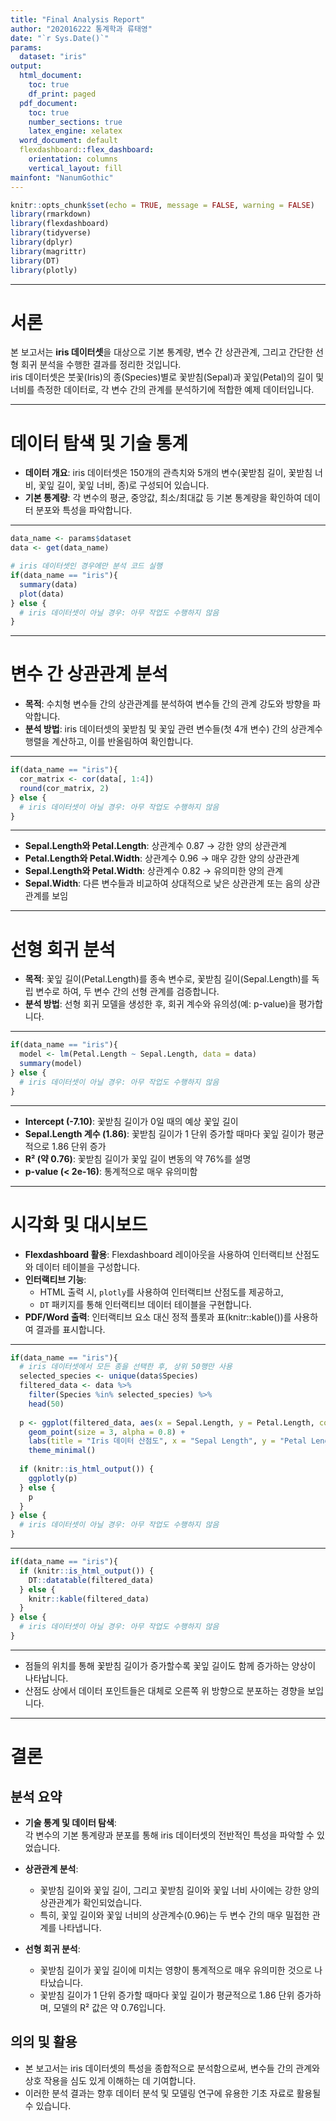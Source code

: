 ---
title: "Final Analysis Report"
author: "202016222 통계학과 류태영"
date: "`r Sys.Date()`"
params:
  dataset: "iris"
output:
  html_document:
    toc: true
    df_print: paged
  pdf_document:
    toc: true
    number_sections: true
    latex_engine: xelatex
  word_document: default
  flexdashboard::flex_dashboard:
    orientation: columns
    vertical_layout: fill
mainfont: "NanumGothic"
---


```{r}
knitr::opts_chunk$set(echo = TRUE, message = FALSE, warning = FALSE)
library(rmarkdown)
library(flexdashboard)
library(tidyverse)
library(dplyr)
library(magrittr)
library(DT)
library(plotly)
```

--------------------------------------------------

# 서론

본 보고서는 **iris 데이터셋**을 대상으로 기본 통계량, 변수 간 상관관계, 그리고 간단한 선형 회귀 분석을 수행한 결과를 정리한 것입니다.  
iris 데이터셋은 붓꽃(Iris)의 종(Species)별로 꽃받침(Sepal)과 꽃잎(Petal)의 길이 및 너비를 측정한 데이터로, 각 변수 간의 관계를 분석하기에 적합한 예제 데이터입니다.

--------------------------------------------------

# 데이터 탐색 및 기술 통계

- **데이터 개요**: iris 데이터셋은 150개의 관측치와 5개의 변수(꽃받침 길이, 꽃받침 너비, 꽃잎 길이, 꽃잎 너비, 종)로 구성되어 있습니다.
- **기본 통계량**: 각 변수의 평균, 중앙값, 최소/최대값 등 기본 통계량을 확인하여 데이터 분포와 특성을 파악합니다.

--------------------------------------------------

```{r}
data_name <- params$dataset
data <- get(data_name)

# iris 데이터셋인 경우에만 분석 코드 실행
if(data_name == "iris"){
  summary(data)
  plot(data)
} else {
  # iris 데이터셋이 아닐 경우: 아무 작업도 수행하지 않음
}
```

--------------------------------------------------

# 변수 간 상관관계 분석

- **목적**: 수치형 변수들 간의 상관관계를 분석하여 변수들 간의 관계 강도와 방향을 파악합니다.
- **분석 방법**: iris 데이터셋의 꽃받침 및 꽃잎 관련 변수들(첫 4개 변수) 간의 상관계수 행렬을 계산하고, 이를 반올림하여 확인합니다.

--------------------------------------------------

```{r}
if(data_name == "iris"){
  cor_matrix <- cor(data[, 1:4])
  round(cor_matrix, 2)
} else {
  # iris 데이터셋이 아닐 경우: 아무 작업도 수행하지 않음
}

```

--------------------------------------------------

- **Sepal.Length와 Petal.Length**: 상관계수 0.87 → 강한 양의 상관관계
- **Petal.Length와 Petal.Width**: 상관계수 0.96 → 매우 강한 양의 상관관계
- **Sepal.Length와 Petal.Width**: 상관계수 0.82 → 유의미한 양의 관계
- **Sepal.Width**: 다른 변수들과 비교하여 상대적으로 낮은 상관관계 또는 음의 상관관계를 보임

--------------------------------------------------

# 선형 회귀 분석

- **목적**: 꽃잎 길이(Petal.Length)를 종속 변수로, 꽃받침 길이(Sepal.Length)를 독립 변수로 하여, 두 변수 간의 선형 관계를 검증합니다.
- **분석 방법**: 선형 회귀 모델을 생성한 후, 회귀 계수와 유의성(예: p-value)을 평가합니다.

--------------------------------------------------

```{r}
if(data_name == "iris"){
  model <- lm(Petal.Length ~ Sepal.Length, data = data)
  summary(model)
} else {
  # iris 데이터셋이 아닐 경우: 아무 작업도 수행하지 않음
}

```

--------------------------------------------------

- **Intercept (-7.10)**: 꽃받침 길이가 0일 때의 예상 꽃잎 길이 
- **Sepal.Length 계수 (1.86)**: 꽃받침 길이가 1 단위 증가할 때마다 꽃잎 길이가 평균적으로 1.86 단위 증가
- **R² (약 0.76)**: 꽃받침 길이가 꽃잎 길이 변동의 약 76%를 설명
- **p-value (< 2e-16)**: 통계적으로 매우 유의미함

--------------------------------------------------

# 시각화 및 대시보드

- **Flexdashboard 활용**: Flexdashboard 레이아웃을 사용하여 인터랙티브 산점도와 데이터 테이블을 구성합니다.
- **인터랙티브 기능**: 
  - HTML 출력 시, `plotly`를 사용하여 인터랙티브 산점도를 제공하고, 
  - `DT` 패키지를 통해 인터랙티브 데이터 테이블을 구현합니다.
- **PDF/Word 출력**: 인터랙티브 요소 대신 정적 플롯과 표(knitr::kable())를 사용하여 결과를 표시합니다.

--------------------------------------------------

```{r}
if(data_name == "iris"){
  # iris 데이터셋에서 모든 종을 선택한 후, 상위 50행만 사용
  selected_species <- unique(data$Species)
  filtered_data <- data %>% 
    filter(Species %in% selected_species) %>% 
    head(50)
  
  p <- ggplot(filtered_data, aes(x = Sepal.Length, y = Petal.Length, color = Species)) +
    geom_point(size = 3, alpha = 0.8) +
    labs(title = "Iris 데이터 산점도", x = "Sepal Length", y = "Petal Length") +
    theme_minimal()
  
  if (knitr::is_html_output()) {
    ggplotly(p)
  } else {
    p
  }
} else {
  # iris 데이터셋이 아닐 경우: 아무 작업도 수행하지 않음
}


```

--------------------------------------------------

```{r}
if(data_name == "iris"){
  if (knitr::is_html_output()) {
    DT::datatable(filtered_data)
  } else {
    knitr::kable(filtered_data)
  }
} else {
  # iris 데이터셋이 아닐 경우: 아무 작업도 수행하지 않음
}

```
--------------------------------------------------

- 점들의 위치를 통해 꽃받침 길이가 증가할수록 꽃잎 길이도 함께 증가하는 양상이 나타납니다.
- 산점도 상에서 데이터 포인트들은 대체로 오른쪽 위 방향으로 분포하는 경향을 보입니다.

--------------------------------------------------

# 결론

## 분석 요약

- **기술 통계 및 데이터 탐색**:  
  각 변수의 기본 통계량과 분포를 통해 iris 데이터셋의 전반적인 특성을 파악할 수 있었습니다.

- **상관관계 분석**:  
  - 꽃받침 길이와 꽃잎 길이, 그리고 꽃받침 길이와 꽃잎 너비 사이에는 강한 양의 상관관계가 확인되었습니다.  
  - 특히, 꽃잎 길이와 꽃잎 너비의 상관계수(0.96)는 두 변수 간의 매우 밀접한 관계를 나타냅니다.

- **선형 회귀 분석**:  
  - 꽃받침 길이가 꽃잎 길이에 미치는 영향이 통계적으로 매우 유의미한 것으로 나타났습니다.  
  - 꽃받침 길이가 1 단위 증가할 때마다 꽃잎 길이가 평균적으로 1.86 단위 증가하며, 모델의 R² 값은 약 0.76입니다.

## 의의 및 활용

- 본 보고서는 iris 데이터셋의 특성을 종합적으로 분석함으로써, 변수들 간의 관계와 상호 작용을 심도 있게 이해하는 데 기여합니다.
- 이러한 분석 결과는 향후 데이터 분석 및 모델링 연구에 유용한 기초 자료로 활용될 수 있습니다.
